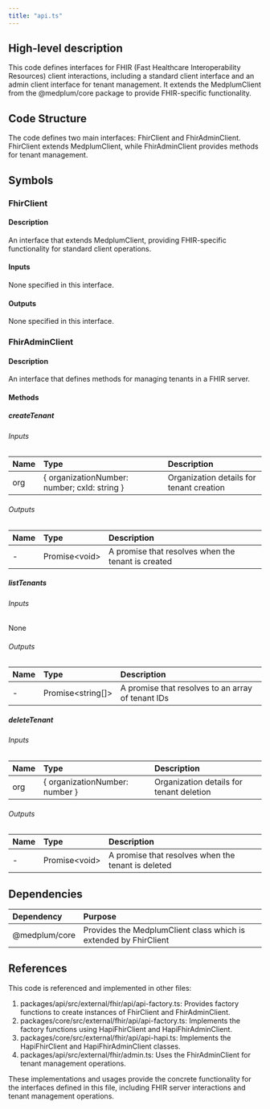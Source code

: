 ```yaml
---
title: "api.ts"
---
```


## High-level description
This code defines interfaces for FHIR (Fast Healthcare Interoperability Resources) client interactions, including a standard client interface and an admin client interface for tenant management. It extends the MedplumClient from the @medplum/core package to provide FHIR-specific functionality.

## Code Structure
The code defines two main interfaces: FhirClient and FhirAdminClient. FhirClient extends MedplumClient, while FhirAdminClient provides methods for tenant management.

## Symbols

### FhirClient
#### Description
An interface that extends MedplumClient, providing FHIR-specific functionality for standard client operations.

#### Inputs
None specified in this interface.

#### Outputs
None specified in this interface.

### FhirAdminClient
#### Description
An interface that defines methods for managing tenants in a FHIR server.

#### Methods

##### createTenant
###### Inputs
| Name | Type | Description |
|:-----|:-----|:------------|
| org | \{ organizationNumber: number; cxId: string \} | Organization details for tenant creation |

###### Outputs
| Name | Type | Description |
|:-----|:-----|:------------|
| - | Promise&lt;void&gt; | A promise that resolves when the tenant is created |

##### listTenants
###### Inputs
None

###### Outputs
| Name | Type | Description |
|:-----|:-----|:------------|
| - | Promise&lt;string[]&gt; | A promise that resolves to an array of tenant IDs |

##### deleteTenant
###### Inputs
| Name | Type | Description |
|:-----|:-----|:------------|
| org | \{ organizationNumber: number \} | Organization details for tenant deletion |

###### Outputs
| Name | Type | Description |
|:-----|:-----|:------------|
| - | Promise&lt;void&gt; | A promise that resolves when the tenant is deleted |

## Dependencies
| Dependency | Purpose |
|:-----------|:--------|
| @medplum/core | Provides the MedplumClient class which is extended by FhirClient |

## References
This code is referenced and implemented in other files:

1. packages/api/src/external/fhir/api/api-factory.ts: Provides factory functions to create instances of FhirClient and FhirAdminClient.
2. packages/core/src/external/fhir/api/api-factory.ts: Implements the factory functions using HapiFhirClient and HapiFhirAdminClient.
3. packages/core/src/external/fhir/api/api-hapi.ts: Implements the HapiFhirClient and HapiFhirAdminClient classes.
4. packages/api/src/external/fhir/admin.ts: Uses the FhirAdminClient for tenant management operations.

These implementations and usages provide the concrete functionality for the interfaces defined in this file, including FHIR server interactions and tenant management operations.
